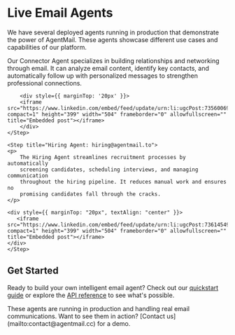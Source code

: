 # Live Email Agents

We have several deployed agents running in production that demonstrate the power of AgentMail. These agents showcase different use cases and capabilities of our platform.

<Steps>
    <Step title="Connector Agent: connect@agentmail.to">
        <p>
        Our Connector Agent specializes in building relationships and networking through email. 
        It can analyze email content, identify key contacts, and automatically follow up with 
        personalized messages to strengthen professional connections.
        </p>
        
        <div style={{ marginTop: '20px' }}>
        <iframe src="https://www.linkedin.com/embed/feed/update/urn:li:ugcPost:7356006982559936512?compact=1" height="399" width="504" frameborder="0" allowfullscreen="" title="Embedded post"></iframe>
        </div>
    </Step>

    <Step title="Hiring Agent: hiring@agentmail.to">
    <p>
        The Hiring Agent streamlines recruitment processes by automatically
        screening candidates, scheduling interviews, and managing communication
        throughout the hiring pipeline. It reduces manual work and ensures no
        promising candidates fall through the cracks.
    </p>

    <div style={{ marginTop: "20px", textAlign: "center" }}>
       <iframe src="https://www.linkedin.com/embed/feed/update/urn:li:ugcPost:7361454978672070660?compact=1" height="399" width="504" frameborder="0" allowfullscreen="" title="Embedded post"></iframe>
    </div>
    </Step>

</Steps>

## Get Started

Ready to build your own intelligent email agent? Check out our [quickstart guide](/get-started/quickstart) or explore the [API reference](/api-reference) to see what's possible.

<Note>
  These agents are running in production and handling real email communications.
  Want to see them in action? [Contact us](mailto:contact@agentmail.cc) for a
  demo.
</Note>
